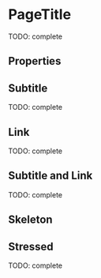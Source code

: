 


<Meta title="Atomic components/PageTitle" component={PageTitle} />

# PageTitle

TODO: complete

<Preview>
  <Story name="default" parameters={{ decorators: [withKnobs, withA11y] }}>
    <PageTitle
      title={text("title", "Title")}
      subtitle={text("subtitle", "Subtitle")}
      link={{
        children: text("link", "Link"),
        href: text("link.href", "http://www.tiendanube.com"),
        onClick: action("onClick"),
      }}
    />
  </Story>
</Preview>

## Properties

<Props of={PageTitle.type} />

## Subtitle

TODO: complete

<Preview withToolbar>
  <Story name="with subtitle">
    <PageTitle title="Title" subtitle="Subtitle" />
  </Story>
</Preview>

## Link

TODO: complete

<Preview withToolbar>
  <Story name="with link">
    <PageTitle
      title="Title"
      link={{
        children: "Link",
        href: "http://www.tiendanube.com",
        onClick: action("onClick"),
      }}
    />
  </Story>
</Preview>

## Subtitle and Link

TODO: complete

<Preview withToolbar>
  <Story name="with subtitle and link">
    <PageTitle
      title="Title"
      subtitle="Subtitle"
      link={{
        children: "Link",
        href: "http://www.tiendanube.com",
        onClick: action("onClick"),
      }}
    />
  </Story>
</Preview>

## Skeleton

<Preview>
  <Story name="skeleton" parameters={{ decorators: [withKnobs, withA11y] }}>
    <PageTitle.Skeleton />
  </Story>
</Preview>

## Stressed

TODO: complete

<Preview withToolbar>
  <Story name="stressed">
    <PageTitle
      title="Title"
      subtitle={LOREM_STRESS}
      link={{
        children: "Link",
        href: "http://www.tiendanube.com",
        onClick: action("onClick"),
      }}
    />
  </Story>
</Preview>
